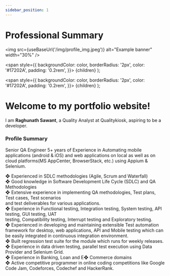 ```yaml
---
sidebar_position: 1
---
```

 
# Professional Summary


<img src={useBaseUrl('/img/profile_img.jpeg')} alt="Example banner"
  width="30%"
/>


  <span
    style={{
      backgroundColor: color,
      borderRadius: '2px',
      color: '#17202A',
      padding: '0.2rem',
    }}>
    {children}
  </span>
);

  <span
    style={{
      backgroundColor: color,
      borderRadius: '2px',
      color: '#17202A',
      padding: '0.2rem',
    }}>
    {children}
  </span>
);


# Welcome to my portfolio website!

I am **Raghunath Sawant**, a Quality Analyst at Qualitykiosk, aspiring to be a developer.
<br/>

### <Highlight color="#d9ad8b">Profile Summary</Highlight>

Senior QA Engineer 5+ years of Experience in Automating mobile applications (android & iOS) and web applications on local as well as on cloud platforms(MS AppCenter, BrowserStack, etc.) using Appium & Selenium.

❖ Experienced in SDLC methodologies (Agile, Scrum and Waterfall) <br/>
❖ Good knowledge in Software Development Life Cycle (SDLC) and QA Methodologies <br/>
❖ Extensive experience in implementing QA methodologies, Test plans, Test cases, Test scenarios <br/>
and test deliverables for various applications. <br/>
❖ Experience in Functional testing, Integration testing, System testing, API testing, GUI testing, UAT <br/>
testing, Compatibility testing, Interrupt testing and Exploratory testing. <br/>
❖ Experienced in developing and maintaining extensible Test automation framework for desktop, web applications, API and Mobile testing which can be easily integrated in continuous integration environment. <br/>
❖ Built regression test suite for the module which runs for weekly releases. <br/>
❖ Experience in data driven testing, parallel test execution using Data Provider and Selenium Grid. <br/>
❖ Experience in Banking, Loan and E❖ Commerce domains <br/>
❖ Active competitive programmer in online coding competitions like Google Code Jam, Codeforces, Codechef and HackerRank. <br/>